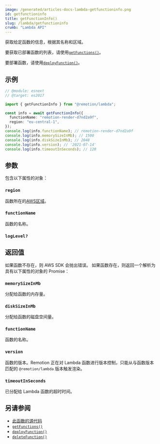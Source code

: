 ```yaml
---
image: /generated/articles-docs-lambda-getfunctioninfo.png
id: getfunctioninfo
title: getFunctionInfo()
slug: /lambda/getfunctioninfo
crumb: "Lambda API"
---
```


获取给定函数的信息，根据其名称和区域。

要获取已部署函数的列表，请使用[`getFunctions()`](/docs/lambda/getfunctions)。

要部署函数，请使用[`deployFunction()`](/docs/lambda/deployfunction)。

## 示例

```ts twoslash
// @module: esnext
// @target: es2017

import { getFunctionInfo } from "@remotion/lambda";

const info = await getFunctionInfo({
  functionName: "remotion-render-d7nd2a9f",
  region: "eu-central-1",
});
console.log(info.functionName); // remotion-render-d7nd2a9f
console.log(info.memorySizeInMb); // 1500
console.log(info.diskSizeInMb); // 2048
console.log(info.version); // '2021-07-14'
console.log(info.timeoutInSeconds); // 120
```

## 参数

包含以下属性的对象：

### `region`

函数所在的[AWS区域](/docs/lambda/region-selection)。

### `functionName`

函数的名称。

### `logLevel?`<AvailableFrom v="4.0.115"/>

<Options id="log"/>

## 返回值

如果函数不存在，则 AWS SDK 会抛出错误。
如果函数存在，则返回一个解析为具有以下属性的对象的 Promise：

### `memorySizeInMb`

分配给函数的内存量。

### `diskSizeInMb`

分配给函数的磁盘空间量。

### `functionName`

函数的名称。

### `version`

函数的版本。Remotion 正在对 Lambda 函数进行版本控制，只能从与函数版本匹配的 `@remotion/lambda` 版本触发渲染。

### `timeoutInSeconds`

已分配给 Lambda 函数的超时时间。

## 另请参阅

- [此函数的源代码](https://github.com/remotion-dev/remotion/blob/main/packages/lambda/src/api/get-function-info.ts)
- [`getFunctions()`](/docs/lambda/getfunctions)
- [`deployFunction()`](/docs/lambda/deployfunction)
- [`deleteFunction()`](/docs/lambda/deletefunction)
